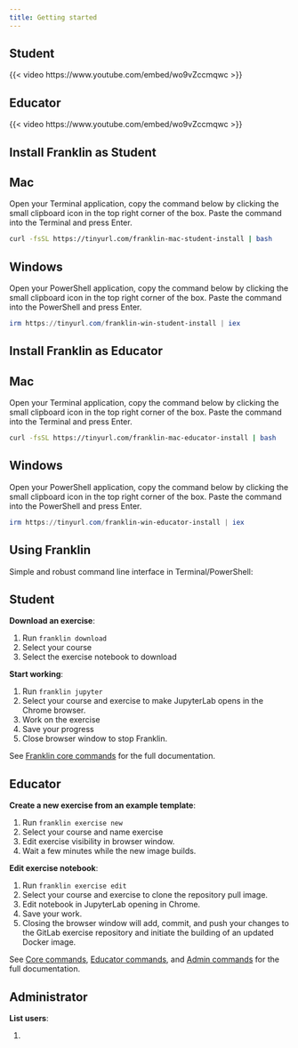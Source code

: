 ```yaml
---
title: Getting started
---
```


<link rel="stylesheet" href="https://cdn.jsdelivr.net/npm/bootstrap-icons@1.11.0/font/bootstrap-icons.css">


::: {.panel-tabset group="role"}

## Student

{{< video https://www.youtube.com/embed/wo9vZccmqwc >}}

## Educator

{{< video https://www.youtube.com/embed/wo9vZccmqwc >}}

:::

## Install Franklin as Student

::: {.tab-set}

## Mac

Open your Terminal application, copy the command below by clicking the small clipboard icon in the top right corner of the box. Paste the command into the Terminal and press Enter.

```bash
curl -fsSL https://tinyurl.com/franklin-mac-student-install | bash
```

## Windows

Open your PowerShell application, copy the command below by clicking the small clipboard icon in the top right corner of the box. Paste the command into the PowerShell and press Enter.

```powershell
irm https://tinyurl.com/franklin-win-student-install | iex
```

:::


## Install Franklin as Educator

::: {.tab-set}

## Mac

Open your Terminal application, copy the command below by clicking the small clipboard icon in the top right corner of the box. Paste the command into the Terminal and press Enter.

```bash
curl -fsSL https://tinyurl.com/franklin-mac-educator-install | bash
```

## Windows

Open your PowerShell application, copy the command below by clicking the small clipboard icon in the top right corner of the box. Paste the command into the PowerShell and press Enter.

```powershell
irm https://tinyurl.com/franklin-win-educator-install | iex
```

:::


## Using Franklin

Simple and robust command line interface in Terminal/PowerShell:

::: {.panel-tabset group="role"}

## Student

<i class="bi bi-terminal"></i> **Download an exercise**:

1. Run `franklin download`
2. Select your course
3. Select the exercise notebook to download

<i class="bi bi-terminal"></i> **Start working**: 

1. Run `franklin jupyter`
2. Select your course and exercise to make JupyterLab opens in the Chrome browser.
3. Work on the exercise
4. Save your progress
5. Close browser window to stop Franklin.

See [Franklin core commands](commands_core.qmd) for the full documentation.

## Educator

<i class="bi bi-terminal"></i> **Create a new exercise from an example template**:

1. Run `franklin exercise new`
2. Select your course and name exercise
3. Edit exercise visibility in browser window.
4. Wait a few minutes while the new image builds.

<i class="bi bi-terminal"></i> **Edit exercise notebook**:

1. Run `franklin exercise edit`
2. Select your course and exercise to clone the repository pull image.
3. Edit notebook in JupyterLab opening in Chrome.
4. Save your work.
5. Closing the browser window will add, commit, and push your changes to the GitLab exercise repository and initiate the building of an updated Docker image.

See [Core commands](commands_core.qmd), [Educator commands](commands_edu.qmd), and [Admin commands](commands_admin.qmd) for the full documentation.

## Administrator

<i class="bi bi-terminal"></i> **List users**:

1. 


:::

